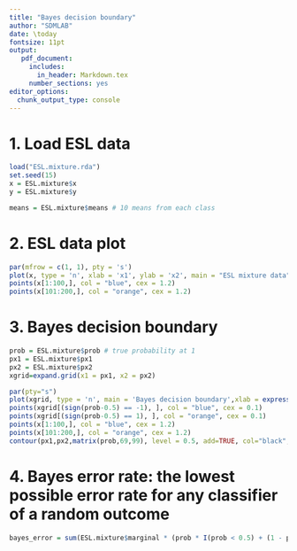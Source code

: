 ---
title: "Bayes decision boundary"
author: "SDMLAB"
date: \today
fontsize: 11pt
output:
   pdf_document:
     includes:
       in_header: Markdown.tex
     number_sections: yes
editor_options: 
  chunk_output_type: console
---

# 1. Load ESL data
```{r, fig.width = 8, fig.height = 8, results = 'hide'}
load("ESL.mixture.rda")
set.seed(15)
x = ESL.mixture$x
y = ESL.mixture$y

means = ESL.mixture$means # 10 means from each class
```

# 2. ESL data plot
```{r}
par(mfrow = c(1, 1), pty = 's')
plot(x, type = 'n', xlab = 'x1', ylab = 'x2', main = "ESL mixture data")
points(x[1:100,], col = "blue", cex = 1.2)
points(x[101:200,], col = "orange", cex = 1.2)
```


# 3. Bayes decision boundary
```{r}
prob = ESL.mixture$prob # true probability at 1
px1 = ESL.mixture$px1
px2 = ESL.mixture$px2
xgrid=expand.grid(x1 = px1, x2 = px2)

par(pty="s")
plot(xgrid, type = 'n', main = 'Bayes decision boundary',xlab = expression(x[1]), ylab = expression(x[2]))
points(xgrid[(sign(prob-0.5) == -1), ], col = "blue", cex = 0.1)
points(xgrid[(sign(prob-0.5) == 1), ], col = "orange", cex = 0.1)
points(x[1:100,], col = "blue", cex = 1.2)
points(x[101:200,], col = "orange", cex = 1.2)
contour(px1,px2,matrix(prob,69,99), level = 0.5, add=TRUE, col="black", lwd = 1, drawlabels = F) #optimal boundary
```


# 4. Bayes error rate: the lowest possible error rate for any classifier of a random outcome
```{r}
bayes_error = sum(ESL.mixture$marginal * (prob * I(prob < 0.5) + (1 - prob) * I(prob >= .5)))
```

